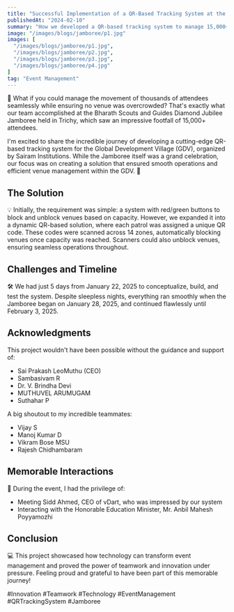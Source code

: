 ```yaml
---
title: "Successful Implementation of a QR-Based Tracking System at the Diamond Jubilee Jamboree!"
publishedAt: "2024-02-10"
summary: "How we developed a QR-based tracking system to manage 15,000+ attendees at the Bharath Scouts and Guides Diamond Jubilee Jamboree"
image: "/images/blogs/jamboree/p1.jpg"
images: [
  "/images/blogs/jamboree/p1.jpg",
  "/images/blogs/jamboree/p2.jpg",
  "/images/blogs/jamboree/p3.jpg",
  "/images/blogs/jamboree/p4.jpg"
]
tag: "Event Management"
---
```


🚀 What if you could manage the movement of thousands of attendees seamlessly while ensuring no venue was overcrowded? That's exactly what our team accomplished at the Bharath Scouts and Guides Diamond Jubilee Jamboree held in Trichy, which saw an impressive footfall of 15,000+ attendees.

I'm excited to share the incredible journey of developing a cutting-edge QR-based tracking system for the Global Development Village (GDV), organized by Sairam Institutions. While the Jamboree itself was a grand celebration, our focus was on creating a solution that ensured smooth operations and efficient venue management within the GDV. 🌟

## The Solution
💡 Initially, the requirement was simple: a system with red/green buttons to block and unblock venues based on capacity. However, we expanded it into a dynamic QR-based solution, where each patrol was assigned a unique QR code. These codes were scanned across 14 zones, automatically blocking venues once capacity was reached. Scanners could also unblock venues, ensuring seamless operations throughout.

## Challenges and Timeline
🛠️ We had just 5 days from January 22, 2025 to conceptualize, build, and test the system. Despite sleepless nights, everything ran smoothly when the Jamboree began on January 28, 2025, and continued flawlessly until February 3, 2025.

## Acknowledgments
This project wouldn't have been possible without the guidance and support of:
- Sai Prakash LeoMuthu (CEO)
- Sambasivam R
- Dr. V. Brindha Devi
- MUTHUVEL ARUMUGAM
- Suthahar P

A big shoutout to my incredible teammates:
- Vijay S
- Manoj Kumar D
- Vikram Bose MSU
- Rajesh Chidhambaram

## Memorable Interactions
🤝 During the event, I had the privilege of:
- Meeting Sidd Ahmed, CEO of vDart, who was impressed by our system
- Interacting with the Honorable Education Minister, Mr. Anbil Mahesh Poyyamozhi

## Conclusion
💻 This project showcased how technology can transform event management and proved the power of teamwork and innovation under pressure. Feeling proud and grateful to have been part of this memorable journey!

#Innovation #Teamwork #Technology #EventManagement #QRTrackingSystem #Jamboree
